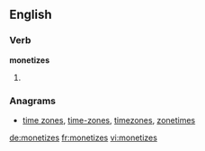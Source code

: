 ==English==

===Verb===
'''monetizes'''

# {{third-person singular of|monetize}}

===Anagrams===
* [[time zones#English|time zones]], [[time-zones#English|time-zones]], [[timezones#English|timezones]], [[zonetimes#English|zonetimes]]

[[de:monetizes]]
[[fr:monetizes]]
[[vi:monetizes]]